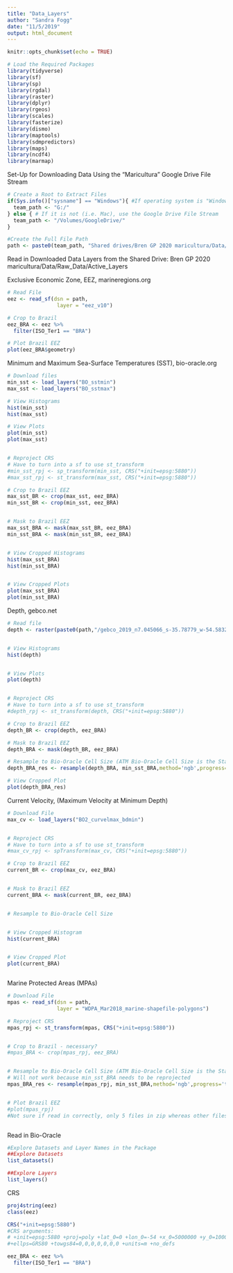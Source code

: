 ```yaml
---
title: "Data_Layers"
author: "Sandra Fogg"
date: "11/5/2019"
output: html_document
---
```


```r
knitr::opts_chunk$set(echo = TRUE)
```


```r
# Load the Required Packages
library(tidyverse)
library(sf)
library(sp)
library(rgdal)
library(raster)
library(dplyr)
library(rgeos)
library(scales)
library(fasterize)
library(dismo)
library(maptools)
library(sdmpredictors)
library(maps)
library(ncdf4)
library(marmap)
```


Set-Up for Downloading Data Using the "Maricultura" Google Drive File Stream
```r
# Create a Root to Extract Files 
if(Sys.info()["sysname"] == "Windows"){ #If operating system is "Windows" use G: Drive
  team_path <- "G:/"
} else { # If it is not (i.e. Mac), use the Google Drive File Stream
  team_path <- "/Volumes/GoogleDrive/"
}

#Create the Full File Path
path <- paste0(team_path, "Shared drives/Bren GP 2020 maricultura/Data/Raw_Data/Active_Data_Layers")

```


Read in Downloaded Data Layers from the Shared Drive: Bren GP 2020 maricultura/Data/Raw_Data/Active_Layers

Exclusive Economic Zone, EEZ, marineregions.org
```r

# Read File
eez <- read_sf(dsn = path,
                layer = "eez_v10")

# Crop to Brazil
eez_BRA <- eez %>% 
  filter(ISO_Ter1 == "BRA")

# Plot Brazil EEZ
plot(eez_BRA$geometry)

```

Minimum and Maximum Sea-Surface Temperatures (SST), bio-oracle.org
```r
# Download files
min_sst <- load_layers("BO_sstmin")
max_sst <- load_layers("BO_sstmax")

# View Histograms
hist(min_sst)
hist(max_sst)

# View Plots
plot(min_sst)
plot(max_sst)


# Reproject CRS
# Have to turn into a sf to use st_transform
#min_sst_rpj <- sp_transform(min_sst, CRS("+init=epsg:5880"))
#max_sst_rpj <- st_transform(max_sst, CRS("+init=epsg:5880"))

# Crop to Brazil EEZ
max_sst_BR <- crop(max_sst, eez_BRA)
min_sst_BR <- crop(min_sst, eez_BRA)


# Mask to Brazil EEZ
max_sst_BRA <- mask(max_sst_BR, eez_BRA)
min_sst_BRA <- mask(min_sst_BR, eez_BRA)


# View Cropped Histograms
hist(max_sst_BRA)
hist(min_sst_BRA)


# View Cropped Plots
plot(max_sst_BRA)
plot(min_sst_BRA)

```

Depth, gebco.net
```r
# Read file
depth <- raster(paste0(path,"/gebco_2019_n7.045066_s-35.78779_w-54.58321_e-26.01452.tif"))


# View Histograms
hist(depth)


# View Plots
plot(depth)


# Reproject CRS
# Have to turn into a sf to use st_transform
#depth_rpj <- st_transform(depth, CRS("+init=epsg:5880"))

# Crop to Brazil EEZ 
depth_BR <- crop(depth, eez_BRA)

# Mask to Brazil EEZ
depth_BRA <- mask(depth_BR, eez_BRA)

# Resample to Bio-Oracle Cell Size (ATM Bio-Oracle Cell Size is the Standard)
depth_BRA_res <- resample(depth_BRA, min_sst_BRA,method='ngb',progress='text')

# View Cropped Plot
plot(depth_BRA_res)

```


Current Velocity, (Maximum Velocity at Minimum Depth)
```r
# Download File 
max_cv <- load_layers("BO2_curvelmax_bdmin")


# Reproject CRS
# Have to turn into a sf to use st_transform
#max_cv_rpj <- spTransform(max_cv, CRS("+init=epsg:5880"))

# Crop to Brazil EEZ
current_BR <- crop(max_cv, eez_BRA)


# Mask to Brazil EEZ
current_BRA <- mask(current_BR, eez_BRA)


# Resample to Bio-Oracle Cell Size


# View Cropped Histogram
hist(current_BRA)


# View Cropped Plot
plot(current_BRA)



```



Marine Protected Areas (MPAs)
```r
# Download File
mpas <- read_sf(dsn = path,
                layer = "WDPA_Mar2018_marine-shapefile-polygons")

# Reproject CRS
mpas_rpj <- st_transform(mpas, CRS("+init=epsg:5880"))


# Crop to Brazil - necessary?
#mpas_BRA <- crop(mpas_rpj, eez_BRA)


# Resample to Bio-Oracle Cell Size (ATM Bio-Oracle Cell Size is the Standard)
# Will not work because min_sst_BRA needs to be reprojected
mpas_BRA_res <- resample(mpas_rpj, min_sst_BRA,method='ngb',progress='text')


# Plot Brazil EEZ
#plot(mpas_rpj)
#Not sure if read in correctly, only 5 files in zip whereas other files zips have 8



```



Read in Bio-Oracle
```r
#Explore Datasets and Layer Names in the Package 
##Explore Datasets
list_datasets() 

##Explore Layers
list_layers() 

```



CRS
```r
proj4string(eez)
class(eez)

CRS("+init=epsg:5880")
#CRS arguments:
# +init=epsg:5880 +proj=poly +lat_0=0 +lon_0=-54 +x_0=5000000 +y_0=10000000
#+ellps=GRS80 +towgs84=0,0,0,0,0,0,0 +units=m +no_defs 

eez_BRA <- eez %>% 
  filter(ISO_Ter1 == "BRA")
```




